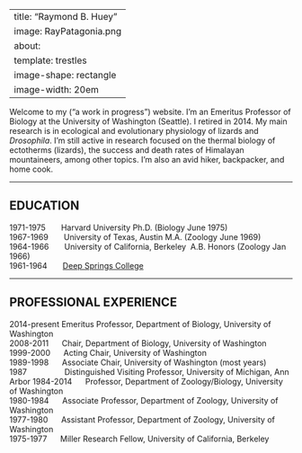 
---
title: "Raymond B. Huey" 
image: RayPatagonia.png
about:
  template: trestles
  image-shape: rectangle
  image-width: 20em
---

Welcome to my (“a work in progress”) website. I’m an Emeritus Professor of Biology at the University of Washington (Seattle). I retired in 2014. My main research is in ecological and evolutionary physiology of lizards and *Drosophila*. I’m still active in research focused on the thermal biology of ectotherms (lizards), the success and death rates of Himalayan mountaineers, among other topics. I’m also an avid hiker, backpacker, and home cook.

---

## EDUCATION

1971-1975       Harvard University Ph.D. (Biology June 1975)  
1967-1969       University of Texas, Austin M.A. (Zoology June 1969)  
1964-1966       University of California, Berkeley  A.B. Honors (Zoology Jan 1966)  
1961-1964       [Deep Springs College](https://www.deepsprings.edu)  

---

## PROFESSIONAL EXPERIENCE

2014-present  Emeritus Professor, Department of Biology, University of Washington   
2008-2011      Chair, Department of Biology, University of Washington   
1999-2000      Acting Chair, University of Washington  
1989-1998      Associate Chair, University of Washington (most years)  
1987                 Distinguished Visiting Professor, University of Michigan, Ann Arbor
1984-2014      Professor, Department of Zoology/Biology, University of Washington  
1980-1984      Associate Professor, Department of Zoology, University of Washington  
1977-1980      Assistant Professor, Department of Zoology, University of Washington  
1975-1977      Miller Research Fellow, University of California, Berkeley  